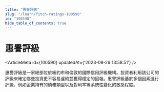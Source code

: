 ```yaml
---
title: "惠譽評級"
slug: "/learn/fitch-ratings-100590"
id: "100590"
hide_table_of_contents: true
---
```



# 惠譽評級

<ArticleMeta id={100590} updatedAt={'2023-09-26 13:58:51'} />
<div className='border-solid border-b border-t-0 my-4 border-[var(--ifm-color-gray-300)]' />

惠譽評級是一家總部位於紐約市和倫敦的國際信用評級機構。投資者利用該公司的評級來確定哪些投資更不容易違約並獲得穩定的回報。惠譽評級基於多個因素進行評級，例如企業持有的債務類型以及對利率等系統性變化的敏感程度。

